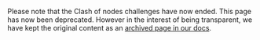 
<Callout type="warning" emoji="⚠️">

Please note that the Clash of nodes challenges have now ended. This page has now been deprecated.
However in the interest of being transparent, we have kept the original content as an [archived page in our docs](/docs/archived-content/clash-of-nodes).

</Callout>